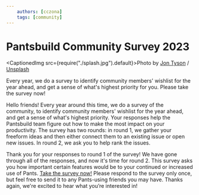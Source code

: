 ```yaml
---
    authors: [cczona]
    tags: [community]
---
```


# Pantsbuild Community Survey 2023

<CaptionedImg src={require("./splash.jpg").default}>Photo by [Jon Tyson](https://unsplash.com/@jontyson?utm_source=ghost&utm_medium=referral&utm_campaign=api-credit) / [Unsplash](https://unsplash.com/?utm_source=ghost&utm_medium=referral&utm_campaign=api-credit)</CaptionedImg>

Every year, we do a survey to identify community members' wishlist for the year ahead, and get a sense of what's highest priority for you. Please take the survey now!

<!--truncate-->

Hello friends! Every year around this time, we do a survey of the community, to identify community members' wishlist for the year ahead, and get a sense of what's highest priority. Your responses help the Pantsbuild team figure out how to make the most impact on your productivity. The survey has two rounds: in round 1, we gather your freeform ideas and then either connect them to an existing issue or open new issues. In round 2, we ask you to help rank the issues.

Thank you for your responses to round 1 of the survey! We have gone through all of the responses, and now it's time for round 2. This survey asks you how important certain features would be to your continued or increased use of Pants. [Take the survey now!](https://forms.gle/BK6muo7oWQFSiAmh6) Please respond to the survey only once, but feel free to send it to any Pants-using friends you may have. Thanks again, we're excited to hear what you’re interested in!